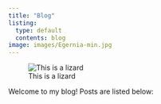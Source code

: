 ```yaml
---
title: "Blog"
listing:
  type: default
  contents: blog
image: images/Egernia-min.jpg
---
```


![This is a lizard](images/Egernia-min.jpg)

Welcome to my blog! Posts are listed below:
